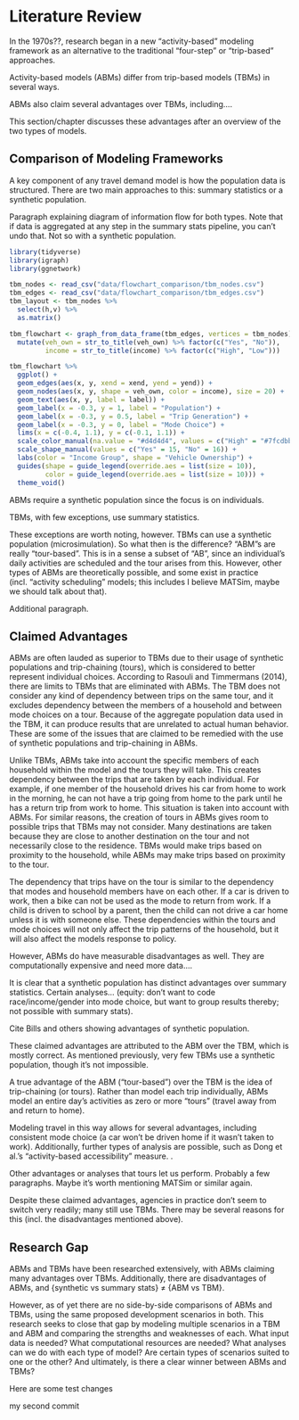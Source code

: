 # Literature Review

In the 1970s??, research began in a new "activity-based" modeling framework as an alternative to the traditional "four-step" or "trip-based" approaches.

Activity-based models (ABMs) differ from trip-based models (TBMs) in several ways.

ABMs also claim several advantages over TBMs, including....

This section/chapter discusses these advantages after an overview of the two types of models.

## Comparison of Modeling Frameworks

A key component of any travel demand model is how the population data is structured. There are two main approaches to this: summary statistics or a synthetic population.

Paragraph explaining diagram of information flow for both types. Note that if data is aggregated at any step in the summary stats pipeline, you can't undo that. Not so with a synthetic population.

```r
library(tidyverse)
library(igraph)
library(ggnetwork)

tbm_nodes <- read_csv("data/flowchart_comparison/tbm_nodes.csv")
tbm_edges <- read_csv("data/flowchart_comparison/tbm_edges.csv")
tbm_layout <- tbm_nodes %>% 
  select(h,v) %>% 
  as.matrix()

tbm_flowchart <- graph_from_data_frame(tbm_edges, vertices = tbm_nodes) %>% ggnetwork(layout = tbm_layout) %>% 
  mutate(veh_own = str_to_title(veh_own) %>% factor(c("Yes", "No")),
         income = str_to_title(income) %>% factor(c("High", "Low")))

tbm_flowchart %>% 
  ggplot() +
  geom_edges(aes(x, y, xend = xend, yend = yend)) +
  geom_nodes(aes(x, y, shape = veh_own, color = income), size = 20) +
  geom_text(aes(x, y, label = label)) +
  geom_label(x = -0.3, y = 1, label = "Population") +
  geom_label(x = -0.3, y = 0.5, label = "Trip Generation") +
  geom_label(x = -0.3, y = 0, label = "Mode Choice") +
  lims(x = c(-0.4, 1.1), y = c(-0.1, 1.1)) +
  scale_color_manual(na.value = "#d4d4d4", values = c("High" = "#7fcdbb", "Low" = "#2c7fb8")) +
  scale_shape_manual(values = c("Yes" = 15, "No" = 16)) +
  labs(color = "Income Group", shape = "Vehicle Ownership") +
  guides(shape = guide_legend(override.aes = list(size = 10)),
         color = guide_legend(override.aes = list(size = 10))) +
  theme_void()

```

ABMs require **<fact-check>** a synthetic population since the focus is on individuals.

TBMs, with few exceptions, use summary statistics.

These exceptions are worth noting, however. TBMs can use a synthetic population (microsimulation). So what then is the difference? "ABM"s are really "tour-based". This is in a sense a subset of "AB", since an individual's daily activities are scheduled and the tour arises from this. However, other types of ABMs are theoretically possible, and some exist in practice (incl. "activity scheduling" models; this includes I believe MATSim, maybe we should talk about that).

Additional paragraph.

## Claimed Advantages

ABMs are often lauded as superior to TBMs due to their usage of synthetic populations and trip-chaining (tours), which is considered to better represent individual choices. According to Rasouli and Timmermans (2014), there are limits to TBMs that are eliminated with ABMs. The TBM does not consider any kind of dependency between trips on the same tour, and it excludes dependency between the members of a household and between mode choices on a tour. Because of the aggregate population data used in the TBM, it can produce results that are unrelated to actual human behavior. These are some of the issues that are claimed to be remedied with the use of synthetic populations and trip-chaining in ABMs. 

Unlike TBMs, ABMs take into account the specific members of each household within the model and the tours they will take. This creates dependency between the trips that are taken by each individual. For example, if one member of the household drives his car from home to work in the morning, he can not have a trip going from home to the park until he has a return trip from work to home. This situation is taken into account with ABMs. For similar reasons, the creation of tours in ABMs gives room to possible trips that TBMs may not consider. Many destinations are taken because they are close to another destination on the tour and not necessarily close to the residence. TBMs would make trips based on proximity to the household, while ABMs may make trips based on proximity to the tour. 

The dependency that trips have on the tour is similar to the dependency that modes and household members have on each other. If a car is driven to work, then a bike can not be used as the mode to return from work. If a child is driven to school by a parent, then the child can not drive a car home unless it is with someone else. These dependencies within the tours and mode choices will not only affect the trip patterns of the household, but it will also affect the models response to policy. 

However, ABMs do have measurable disadvantages as well. They are computationally expensive and need more data....

It is clear that a synthetic population has distinct advantages over summary statistics. Certain analyses... (equity: don't want to code race/income/gender into mode choice, but want to group results thereby; not possible with summary stats).

Cite Bills and others showing advantages of synthetic population.

These claimed advantages are attributed to the ABM over the TBM, which is mostly correct. As mentioned previously, very few TBMs use a synthetic population, though it's not impossible.

A true advantage of the ABM ("tour-based") over the TBM is the idea of trip-chaining (or tours). Rather than model each trip individually, ABMs model an entire day's activities as zero or more "tours" (travel away from and return to home).

Modeling travel in this way allows for several advantages, including consistent mode choice (a car won't be driven home if it wasn't taken to work). Additionally, further types of analysis are possible, such as Dong et al.'s "activity-based accessibility" measure. <Explain what that is>.

Other advantages or analyses that tours let us perform. Probably a few paragraphs. Maybe it's worth mentioning MATSim or similar again.

Despite these claimed advantages, agencies in practice don't seem to switch very readily; many still use TBMs. There may be several reasons for this (incl. the disadvantages mentioned above).

## Research Gap

ABMs and TBMs have been researched extensively, with ABMs claiming many advantages over TBMs. Additionally, there are disadvantages of ABMs, and {synthetic vs summary stats} $\neq$ {ABM vs TBM}.

However, as of yet there are no side-by-side comparisons of ABMs and TBMs, using the same proposed development scenarios in both. This research seeks to close that gap by modeling multiple scenarios in a TBM and ABM and comparing the strengths and weaknesses of each. What input data is needed? What computational resources are needed? What analyses can we do with each type of model? Are certain types of scenarios suited to one or the other? And ultimately, is there a clear winner between ABMs and TBMs?



Here are some test changes


my second commit
